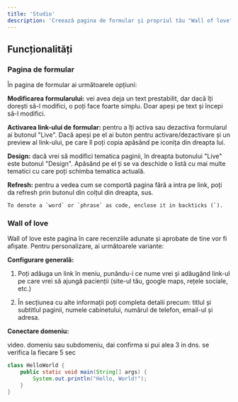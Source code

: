 ```yaml
---
title: 'Studio'
description: 'Creează pagina de formular și propriul tău "Wall of love"'
---
```


## Funcționalități

### Pagina de formular

În pagina de formular ai următoarele opțiuni:

**Modificarea formularului:** vei avea deja un text prestabilit, dar dacă îți dorești să-l modifici, o poți face foarte simplu. Doar apeși pe text și începi să-l modifici.

**Activarea link-ului de formular:** pentru a îți activa sau dezactiva formularul ai butonul "Live". Dacă apeși pe el ai buton pentru activare/dezactivare și un preview al link-ului, pe care îl poți copia apăsând pe iconița din dreapta lui.

**Design:** dacă vrei să modifici tematica paginii, în dreapta butonului "Live" este butonul "Design". Apăsând pe el ți se va deschide o listă cu mai multe tematici cu care poți schimba tematica actuală.

**Refresh:** pentru a vedea cum se comportă pagina fără a intra pe link, poți da refresh prin butonul din colțul din dreapta, sus.

```
To denote a `word` or `phrase` as code, enclose it in backticks (`).
```

### Wall of love

Wall of love este pagina în care recenziile adunate și aprobate de tine vor fi afișate. Pentru personalizare, ai următoarele variante:

**Configurare generală:** 

1. Poți adăuga un link în meniu, punându-i ce nume vrei și adăugând link-ul pe care vrei să ajungă pacienții (site-ul tău, google maps, rețele sociale, etc.)

2. În secțiunea cu alte informații poți completa detalii precum: titlul și subtitlul paginii, numele cabinetului, numărul de telefon, email-ul și adresa.

**Conectare domeniu:**

video. domeniu sau subdomeniu, dai confirma si pui alea 3 in dns. se verifica la fiecare 5 sec

```java HelloWorld.java
class HelloWorld {
    public static void main(String[] args) {
        System.out.println("Hello, World!");
    }
}
```